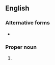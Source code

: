{{also|Exod}}
==English==

===Alternative forms===
* {{l|en|Exod}}

===Proper noun===
{{en-proper noun}}

# {{abbreviation of|Exodus|lang=en}}